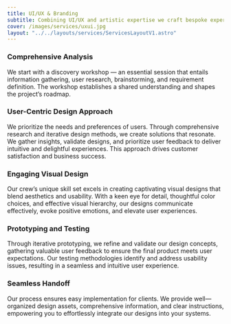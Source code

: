 ```yaml
---
title: UI/UX & Branding
subtitle: Combining UI/UX and artistic expertise we craft bespoke experiences that enhance brand identity through compelling visuals. We specialize in creating user-centric solutions that elevate your brand's impact.
cover: /images/services/uxui.jpg
layout: "../../layouts/services/ServicesLayoutV1.astro"
---
```

### Comprehensive Analysis

We start with a discovery workshop — an essential session that entails information gathering, user research, brainstorming, and requirement definition. The workshop establishes a shared understanding and shapes the project’s roadmap.

### User-Centric Design Approach

We prioritize the needs and preferences of users. Through comprehensive research and iterative design methods, we create solutions that resonate. We gather insights, validate designs, and prioritize user feedback to deliver intuitive and delightful experiences. This approach drives customer satisfaction and business success.

### Engaging Visual Design

Our crew’s unique skill set excels in creating captivating visual designs that blend aesthetics and usability. With a keen eye for detail, thoughtful color choices, and effective visual hierarchy, our designs communicate effectively, evoke positive emotions, and elevate user experiences.

### Prototyping and Testing

Through iterative prototyping, we refine and validate our design concepts, gathering valuable user feedback to ensure the final product meets user expectations. Our testing methodologies identify and address usability issues, resulting in a seamless and intuitive user experience.

### Seamless Handoff

Our process ensures easy implementation for clients. We provide well—organized design assets, comprehensive information, and clear instructions, empowering you to effortlessly integrate our designs into your systems.
